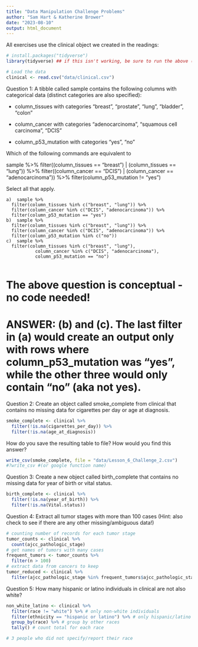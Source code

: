 ```yaml
---
title: "Data Manipulation Challenge Problems"
author: "Sam Hart & Katherine Brower"
date: "2023-08-10"
output: html_document
---
```


All exercises use the clinical object we created in the readings:

```r
# install.packages("tidyverse")
library(tidyverse) ## if this isn't working, be sure to run the above (uncomment first)

# Load the data
clinical <- read.csv("data/clinical.csv")
```

Question 1:
A tibble called sample contains the following columns with categorical data (distinct categories are also specified):

* column_tissues with categories “breast”, “prostate”, “lung”, “bladder”, “colon”
    
* column_cancer with categories “adenocarcinoma”, “squamous cell carcinoma”, “DCIS”
    
* column_p53_mutation with categories “yes”, “no”

Which of the following commands are equivalent to 

sample %>% 
    filter((column_tissues == "breast") | (column_tissues == "lung")) %>% 
    filter((column_cancer == "DCIS") | (column_cancer == "adenocarcinoma")) %>% 
    filter(column_p53_mutation != "yes")

Select all that apply.

    a)	sample %>% 
      filter(column_tissues %in% c("breast", "lung")) %>% 
      filter(column_cancer %in% c("DCIS", "adenocarcinoma")) %>% 
      filter(column_p53_mutation == "yes")
    b)	sample %>% 
      filter(column_tissues %in% c("breast", "lung")) %>% 
      filter(column_cancer %in% c("DCIS", "adenocarcinoma")) %>% 
      filter(column_p53_mutation %in% c("no"))
    c)	sample %>% 
      filter(column_tissues %in% c("breast", "lung"),
               column_cancer %in% c("DCIS", "adenocarcinoma"),
               column_p53_mutation == "no")
           
# The above question is conceptual - no code needed!

# ANSWER: (b) and (c). The last filter in (a) would create an output only with rows where column_p53_mutation was "yes", while the other three would only contain "no" (aka not yes).   
           
Question 2:
Create an object called smoke_complete from clinical that contains no missing data for cigarettes per day or age at diagnosis.
```r
smoke_complete <- clinical %>% 
  filter(!is.na(cigarettes_per_day)) %>% 
  filter(!is.na(age_at_diagnosis))

```

How do you save the resulting table to file? How would you find this answer?
```r
write_csv(smoke_complete, file = "data/Lesson_6_Challenge_2.csv")
#?write_csv #(or google function name)
```

Question 3:
Create a new object called birth_complete that contains no missing data for year of birth or vital status.
```r
birth_complete <- clinical %>%
  filter(!is.na(year_of_birth)) %>%
  filter(!is.na(Vital.status))

```

Question 4:
Extract all tumor stages with more than 100 cases (Hint: also check to see if there are any other missing/ambiguous data!)
```r
# counting number of records for each tumor stage
tumor_counts <- clinical %>%
  count(ajcc_pathologic_stage)
# get names of tumors with many cases
frequent_tumors <- tumor_counts %>%
  filter(n > 100)
# extract data from cancers to keep
tumor_reduced <- clinical %>%
  filter(ajcc_pathologic_stage %in% frequent_tumors$ajcc_pathologic_stage)

```

Question 5:
How many hispanic or latino individuals in clinical are not also white?
```r

non_white_latino <- clinical %>%
  filter(race != "white") %>% # only non-white individuals
  filter(ethnicity == "hispanic or latino") %>% # only hispanic/latino
  group_by(race) %>% # group by other races
  tally() # count total for each race

# 3 people who did not specify/report their race
```


